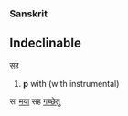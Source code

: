 ===Sanskrit===
==Indeclinable==

सह
# '''p''' with (with instrumental)

सा [[अहम्|मया]] सह [[गम्|गच्छेतु]]
